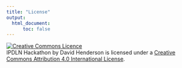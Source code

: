 ```yaml
---
title: "License"
output:
  html_document:
      toc: false
---
```


<a rel="license" href="http://creativecommons.org/licenses/by/4.0/"><img alt="Creative Commons Licence" style="border-width:0" src="https://i.creativecommons.org/l/by/4.0/88x31.png" /></a><br /><span xmlns:dct="http://purl.org/dc/terms/" property="dct:title">IPDLN Hackathon</span> by <span xmlns:cc="http://creativecommons.org/ns#" property="cc:attributionName">David Henderson</span> is licensed under a <a rel="license" href="http://creativecommons.org/licenses/by/4.0/">Creative Commons Attribution 4.0 International License</a>.


